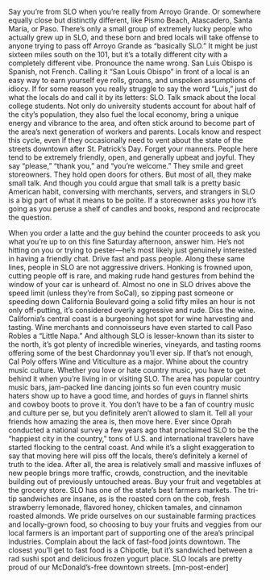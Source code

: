 Say you’re from SLO when you’re really from Arroyo Grande.
Or somewhere equally close but distinctly different, like Pismo Beach, Atascadero, Santa Maria, or Paso. There’s only a small group of extremely lucky people who actually grew up in SLO, and these born and bred locals will take offense to anyone trying to pass off Arroyo Grande as “basically SLO.” It might be just sixteen miles south on the 101, but it’s a totally different city with a completely different vibe.
Pronounce the name wrong.
San Luis Obispo is Spanish, not French. Calling it “San Louis Obispo” in front of a local is an easy way to earn yourself eye rolls, groans, and unspoken assumptions of idiocy. If for some reason you really struggle to say the word “Luis,” just do what the locals do and call it by its letters: SLO.
Talk smack about the local college students.
Not only do university students account for about half of the city’s population, they also fuel the local economy, bring a unique energy and vibrance to the area, and often stick around to become part of the area’s next generation of workers and parents. Locals know and respect this cycle, even if they occasionally need to vent about the state of the streets downtown after St. Patrick’s Day.
Forget your manners.
People here tend to be extremely friendly, open, and generally upbeat and joyful. They say “please,” “thank you,” and “you’re welcome.” They smile and greet storeowners. They hold open doors for others. But most of all, they make small talk. And though you could argue that small talk is a pretty basic American habit, conversing with merchants, servers, and strangers in SLO is a big part of what it means to be polite. If a storeowner asks you how it’s going as you peruse a shelf of candles and books, respond and reciprocate the question.

When you order a latte and the guy behind the counter proceeds to ask you what you’re up to on this fine Saturday afternoon, answer him. He’s not hitting on you or trying to pester—he’s most likely just genuinely interested in having a friendly chat.
Drive fast and pass people.
Along these same lines, people in SLO are not aggressive drivers. Honking is frowned upon, cutting people off is rare, and making rude hand gestures from behind the window of your car is unheard of. Almost no one in SLO drives above the speed limit (unless they’re from SoCal), so zipping past someone or speeding down California Boulevard going a solid fifty miles an hour is not only off-putting, it’s considered overly aggressive and rude.
Diss the wine.
California’s central coast is a burgeoning hot spot for wine harvesting and tasting. Wine merchants and connoisseurs have even started to call Paso Robles a “Little Napa.” And although SLO is lesser-known than its sister to the north, it’s got plenty of incredible wineries, vineyards, and tasting rooms offering some of the best Chardonnay you’ll ever sip. If that’s not enough, Cal Poly offers Wine and Viticulture as a major.
Whine about the country music culture.
Whether you love or hate country music, you have to get behind it when you’re living in or visiting SLO. The area has popular country music bars, jam-packed line dancing joints so fun even country music haters show up to have a good time, and hordes of guys in flannel shirts and cowboy boots to prove it. You don’t have to be a fan of country music and culture per se, but you definitely aren’t allowed to slam it.
Tell all your friends how amazing the area is, then move here.
Ever since Oprah conducted a national survey a few years ago that proclaimed SLO to be the “happiest city in the country,” tons of U.S. and international travelers have started flocking to the central coast. And while it’s a slight exaggeration to say that moving here will piss off the locals, there’s definitely a kernel of truth to the idea. After all, the area is relatively small and massive influxes of new people brings more traffic, crowds, construction, and the inevitable building out of previously untouched areas.
Buy your fruit and vegetables at the grocery store.
SLO has one of the state’s best farmers markets. The tri-tip sandwiches are insane, as is the roasted corn on the cob, fresh strawberry lemonade, flavored honey, chicken tamales, and cinnamon roasted almonds. We pride ourselves on our sustainable farming practices and locally-grown food, so choosing to buy your fruits and veggies from our local farmers is an important part of supporting one of the area’s principal industries.
Complain about the lack of fast-food joints downtown.
The closest you’ll get to fast food is a Chipotle, but it’s sandwiched between a rad sushi spot and delicious frozen yogurt place. SLO locals are pretty proud of our McDonald’s-free downtown streets. [mn-post-ender]